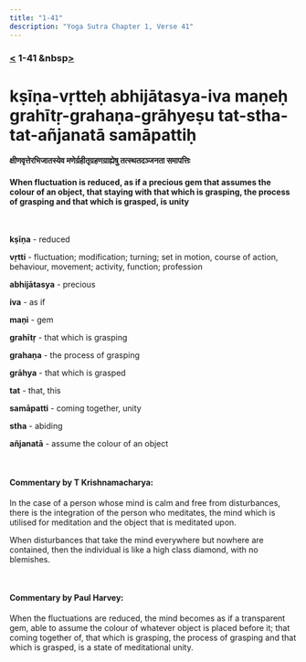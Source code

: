 ```yaml
---
title: "1-41"
description: "Yoga Sutra Chapter 1, Verse 41"
---
```


### [<](/Chapter-1/1-40/) 1-41 &nbsp[>](/Chapter-1/1-42/)

# kṣīṇa-vṛtteḥ abhijātasya-iva maṇeḥ grahītṛ-grahaṇa-grāhyeṣu tat-stha-tat-añjanatā samāpattiḥ

#### क्षीणवृत्तेरभिजातस्येव मणेर्ग्रहीतृग्रहणग्राह्येषु तत्स्थतदञ्जनता समापत्तिः

#### When fluctuation is reduced, as if a precious gem that assumes the colour of an object, that staying with that which is grasping, the process of grasping and that which is grasped, is unity

<br />

**kṣīṇa** - reduced <br />

**vṛtti** - fluctuation; modification; turning; set in motion, course of action, behaviour, movement; activity, function; profession <br />

**abhijātasya** - precious <br />

**iva** - as if <br />

**maṇi** - gem <br />

**grahītṛ** - that which is grasping <br />

**grahaṇa** - the process of grasping <br />

**grāhya** - that which is grasped <br />

**tat** - that, this <br />

**samāpatti** - coming together, unity <br />

**stha** - abiding <br />

**añjanatā** - assume the colour of an object <br />

<br />

#### Commentary by T Krishnamacharya:

In the case of a person whose mind is calm and free from disturbances,
there is the integration of the person who meditates,
the mind which is utilised for meditation
and the object that is meditated upon.

When disturbances that take the mind everywhere but nowhere are contained, then the individual is like a high class diamond, with no blemishes.

<br />

#### Commentary by Paul Harvey:

When the fluctuations are reduced,
the mind becomes as if a transparent gem,
able to assume the colour of whatever object is placed before it;
that coming together of,
that which is grasping,
the process of grasping
and that which is grasped,
is a state of meditational unity.
